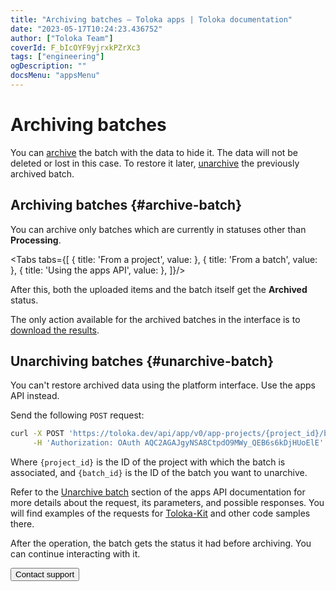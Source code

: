 ```yaml
---
title: "Archiving batches — Toloka apps | Toloka documentation"
date: "2023-05-17T10:24:23.436752"
author: ["Toloka Team"]
coverId: F_bIcOYF9yjrxkPZrXc3
tags: ["engineering"]
ogDescription: ""
docsMenu: "appsMenu"
---
```



# Archiving batches

You can [archive](#archive-batch) the batch with the data to hide it. The data will not be deleted or lost in this case. To restore it later, [unarchive](#unarchive-batch) the previously archived batch.

## Archiving batches {#archive-batch}

<Note mode="note" title="Note">

You can archive only batches which are currently in statuses other than **Processing**.

</Note>

<Tabs tabs={[
  { title: 'From a project', value: <ArchiveBatchList1/> },
  { title: 'From a batch', value: <ArchiveBatchList2/> },
  { title: 'Using the apps API', value: <ArchiveBatchList3/> },
]}/>

After this, both the uploaded items and the batch itself get the **Archived** status.

The only action available for the archived batches in the interface is to [download the results](/docs/apps/download-results).

## Unarchiving batches {#unarchive-batch}

You can't restore archived data using the platform interface. Use the apps API instead.

Send the following `POST` request:

```bash
curl -X POST 'https://toloka.dev/api/app/v0/app-projects/{project_id}/batches/{batch_id}/unarchive' \
     -H 'Authorization: OAuth AQC2AGAJgyNSA8CtpdO9MWy_QEB6s6kDjHUoElE'
```

Where `{project_id}` is the ID of the project with which the batch is associated, and `{batch_id}` is the ID of the batch you want to unarchive.

<Note mode="tip" title="Visit apps API reference">

Refer to the [Unarchive batch](https://toloka.ai/docs/api/apps-reference/#post-/app-projects/-app_project_id-/batches/-batch_id-/unarchive) section of the apps API documentation for more details about the request, its parameters, and possible responses. You will find examples of the requests for [Toloka-Kit](/docs/toloka-kit/) and other code samples there.

</Note>

After the operation, the batch gets the status it had before archiving. You can continue interacting with it.

<Button themeColor="light" view="default" size="l" type="link" url="/docs/guide/troubleshooting/support?form-source=apps-archive-batch">Contact support</Button>